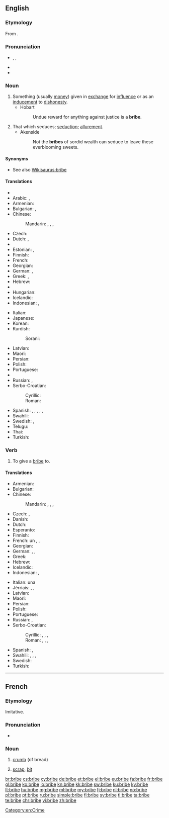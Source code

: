 ==English==

===Etymology ===
From {{etyl|fro|en}} {{term|briber||go begging|lang=fro}}.

===Pronunciation===
* {{enPR|brīb}}, {{IPA|/braɪb/}}, {{X-SAMPA|/braIb/}}
* {{rhymes|aɪb}}
* {{audio|en-us-bribe.ogg|Audio (US)}}

===Noun===
{{en-noun}}

# Something (usually [[money]]) given in [[exchange]] for [[influence]] or as an [[inducement]] to [[dishonesty]].
#* Hobart
#*: Undue reward for anything against justice is a '''bribe'''.
# That which seduces; [[seduction]]; [[allurement]].
#* Akenside
#*: Not the '''bribes''' of sordid wealth can seduce to leave these everblooming sweets.

====Synonyms====
* See also [[Wikisaurus:bribe]]

====Translations====
{{trans-top|inducement to dishonesty}}
* {{trreq|sq}}
* Arabic: {{t-|ar|رشوة|f|tr=ríshwa}}, {{t-|ar|رشا|f|tr=rashaa}}
* Armenian: {{t-|hy|կաշառք|tr=kašaṙk’}}
* Bulgarian: {{t+|bg|подкуп|m|tr=podkup|sc=Cyrl}}, {{t+|bg|рушвет|m|tr=rušvet|sc=Cyrl}}
* Chinese:
*: Mandarin: {{t-|cmn|賄賂|sc=Hani}}, {{t-|cmn|贿赂|tr=huìlù|sc=Hani}}, {{t|cmn|行賄|sc=Hani}}, {{t|cmn|行贿|tr=xínghuì|sc=Hani}}
* Czech: {{t-|cs|úplatek|m}}
* Dutch: {{t+|nl|steekpenning}}, {{t-|nl|smeergeld|n}}
* {{trreq|eo}}
* Estonian: {{t-|et|pistis}}, {{t-|et|altkäemaks}}
* Finnish: {{t+|fi|lahjus}}
* French: {{t+|fr|pot-de-vin|m}}
* Georgian: {{t-|ka|ქრთამი|tr=k'rt'ami|sc=Geor}}
* German: {{t-|de|Bestechungsgeld|n}}, {{t+|de|Schmiergeld|n}}
* Greek: {{t+|el|δωροδοκία|f|tr=dorodokía|sc=Grek}} {{qualifier|giving}}, {{t+|el|δωροληψία|f|tr=dorolipsía|sc=Grek}} {{qualifier|taking}}
* Hebrew: {{t-|he|שוחד|m|tr=shokhad}}
* {{trreq|hi}}
* Hungarian: {{t+|hu|megvesztegetés}}
* Icelandic: {{t-|is|múta|f}}
* Indonesian: {{t+|id|suap}}, {{t+|id|sogokan}}
{{trans-mid}}
* Italian: {{t+|it|tangente|f}}
* Japanese: {{t+|ja|賄賂|tr=わいろ, wairo}}
* Korean: {{t+|ko|뇌물|tr=noemul|sc=Hang}}
* Kurdish:
*: Sorani: {{tø|ckb|به‌رتیل|sc=ku-Arab}}
* Latvian: {{t-|lv|kukulis|m}}
* Maori: {{t|mi|moni whakapati}}
* Persian: {{t+|fa|رشوه|sc=fa-Arab}}
* Polish: {{t+|pl|łapówka|f}}
* Portuguese: {{t+|pt|suborno|m}}
* {{trreq|ro}}
* Russian: {{t+|ru|взятка|f|tr=vzjátka}}, {{t+|ru|подкуп|m|tr=pódkup}}
* Serbo-Croatian:
*: Cyrillic: {{t-|sh|мито|n|alt=ми́то|sc=Cyrl}}
*: Roman: {{t-|sh|mito|n|alt=míto}}
* Spanish: {{t+|es|soborno|m}}, {{qualifier|colloquial}} {{t+|es|coima|f}} {{qualifier|Argentina|Paraguay|Uruguay}}, {{t+|es|matraca|f}}  {{qualifier|Venezuela}}, {{t-|es|mordida|f}} {{qualifier|Mexico}}, {{t+|es|cohecho}}, {{t-|es|alfadía|f}}
* Swahili: {{t+|sw|hongo}}
* Swedish: {{t+|sv|muta|c}}, {{t-|sv|dusör}}
* Telugu: {{t+|te|లంచము|sc=Telu}}
* Thai: {{t-|th|สินบน|tr=sĭnbon}}
* Turkish: {{t+|tr|rüşvet}}
{{trans-bottom}}

===Verb===
{{en-verb|brib|ing}}

# {{context|transitive|lang=en}} To give a [[bribe#Noun|bribe]] to.

====Translations====
{{trans-top|to give a bribe}}
* Armenian: {{t-|hy|կաշառել|tr=kašaṙel}}
* Bulgarian: {{t+|bg|подкупвам|sc=podkupvam|sc=Cyrl}}
* Chinese:
*: Mandarin: {{t-|cmn|賄賂|sc=Hani}}, {{t-|cmn|贿赂|tr=huìlù|sc=Hani}}, {{t|cmn|行賄|sc=Hani}}, {{t|cmn|行贿|tr=xínghuì|sc=Hani}}
* Czech: {{t-|cs|uplatit}}, {{t-|cs|podplatit}}
* Danish: {{t-|da|bestikke}}
* Dutch: {{t+|nl|omkopen}}
* Esperanto: {{t-|eo|korupti}}
* Finnish: {{t+|fi|lahjoa}}
* French: {{t+|fr|verser}} un {{t+|fr|pot-de-vin}}, {{t+|fr|soudoyer}}, {{t+|fr|corrompre}}
* Georgian: {{t-|ka|ქრთამის მიცემა|tr=k'rt'amis mic'ema|sc=Geor}}
* German: {{t+|de|bestechen}}, {{t+|de|schmieren}}, {{t+|de|kaufen}} {{qualifier|colloquially}}
* Greek: {{t+|el|δωροδοκώ|tr=dorodokó|sc=Grek}}
* Hebrew: {{t-|he|לשחד|tr=le'shakhed|sc=Hebr}}
* Icelandic: {{t-|is|múta}}
* Indonesian: {{t+|id|menyuap}}, {{t+|id|menyogok}}
{{trans-mid}}
* Italian: {{t+|it|offrire}} una {{t+|it|tangente}}
* Jèrriais: {{tø|roa-jer|corrompre}}, {{tø|roa-jer|séduithe}}, {{tø|roa-jer|graîssi la patte}}
* Latvian: {{t-|lv|kukuļot}}
* Maori: {{t|mi|whakapati}}
* Persian: {{t-|fa|رشوه دادن|sc=fa-Arab}}
* Polish: {{t-|pl|dawać łapówkę}}
* Portuguese: {{t+|pt|subornar}}
* Russian: {{t-|ru|давать взятку|tr=davát’ vzjátku}}, {{t+|ru|подкупать|tr=podkupát’}}
* Serbo-Croatian:
*: Cyrillic: {{t-|sh|митити|tr=mititi|sc=Cyrl}}, {{t-|sh|подмитити|tr=podmititi|sc=Cyrl}}, {{t-|sh|поткупити|tr=potkupiti|sc=Cyrl}}, {{t-|sh|потплатити|tr=potplatiti|sc=Cyrl}}
*: Roman: {{t-|sh|mititi|alt=mítiti}}, {{t-|sh|podmititi}}, {{t-|sh|potkupiti|alt=potkúpiti}}, {{t-|sh|potplatiti|alt=potplátiti}}
* Spanish: {{t+|es|sobornar}}, {{t-|es|cohechar}}
* Swahili: {{t+|sw|hongo}}, {{t+|sw|rushwa}}, {{t+|sw|mlungula}}, {{t+|sw|chai}}
* Swedish: {{t+|sv|muta}}
* Turkish: {{t+|tr|rüşvet vermek}}
{{trans-bottom}}

[[Category:en:Crime]]

----

==French==

===Etymology===
Imitative.

===Pronunciation===
* {{IPA|/bʁib/|lang=fr}}

===Noun===
{{fr-noun|f}}

# {{context|obsolete|lang=fr}} [[crumb]] (of bread)
# [[scrap]], [[bit]]

[[br:bribe]]
[[cs:bribe]]
[[cy:bribe]]
[[de:bribe]]
[[et:bribe]]
[[el:bribe]]
[[eu:bribe]]
[[fa:bribe]]
[[fr:bribe]]
[[gl:bribe]]
[[ko:bribe]]
[[io:bribe]]
[[kn:bribe]]
[[kk:bribe]]
[[sw:bribe]]
[[ku:bribe]]
[[ky:bribe]]
[[lt:bribe]]
[[hu:bribe]]
[[mg:bribe]]
[[ml:bribe]]
[[my:bribe]]
[[fj:bribe]]
[[nl:bribe]]
[[no:bribe]]
[[pl:bribe]]
[[pt:bribe]]
[[ru:bribe]]
[[simple:bribe]]
[[fi:bribe]]
[[sv:bribe]]
[[tl:bribe]]
[[ta:bribe]]
[[te:bribe]]
[[chr:bribe]]
[[vi:bribe]]
[[zh:bribe]]